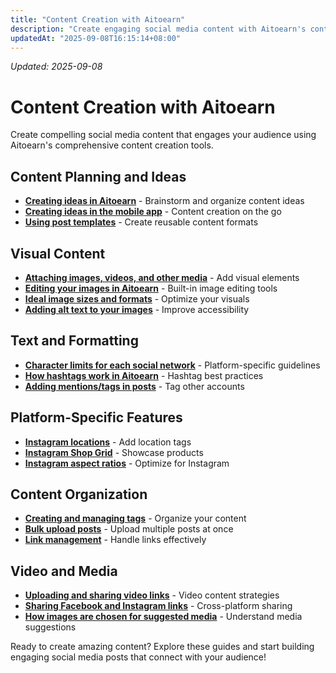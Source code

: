 ```yaml
---
title: "Content Creation with Aitoearn"
description: "Create engaging social media content with Aitoearn's content creation tools and features"
updatedAt: "2025-09-08T16:15:14+08:00"
---
```

<!-- UPDATED_AT -->
_Updated: 2025-09-08_

# Content Creation with Aitoearn

Create compelling social media content that engages your audience using Aitoearn's comprehensive content creation tools.

## Content Planning and Ideas

- **[Creating ideas in Aitoearn](content-creation/589-creating-ideas-in-buffer)** - Brainstorm and organize content ideas
- **[Creating ideas in the mobile app](content-creation/584-creating-ideas-in-the-buffer-mobile-app)** - Content creation on the go
- **[Using post templates](content-creation/917-using-post-templates-in-buffer)** - Create reusable content formats

## Visual Content

- **[Attaching images, videos, and other media](content-creation/615-attaching-images-videos-and-other-media-to-your-posts)** - Add visual elements
- **[Editing your images in Aitoearn](content-creation/614-editing-your-images-in-buffer)** - Built-in image editing tools
- **[Ideal image sizes and formats](content-creation/617-ideal-image-sizes-and-formats-for-your-posts)** - Optimize your visuals
- **[Adding alt text to your images](content-creation/618-adding-alt-text-to-your-images)** - Improve accessibility

## Text and Formatting

- **[Character limits for each social network](content-creation/588-character-limits-for-each-social-network)** - Platform-specific guidelines
- **[How hashtags work in Aitoearn](content-creation/586-how-hashtags-work-in-buffer)** - Hashtag best practices
- **[Adding mentions/tags in posts](content-creation/587-adding-mentions-tags-in-posts)** - Tag other accounts

## Platform-Specific Features

- **[Instagram locations](content-creation/591-how-locations-work-when-scheduling-instagram-posts-through-buffer)** - Add location tags
- **[Instagram Shop Grid](content-creation/590-instagram-shop-grid)** - Showcase products
- **[Instagram aspect ratios](content-creation/622-instagrams-accepted-aspect-ratio-ranges)** - Optimize for Instagram

## Content Organization

- **[Creating and managing tags](content-creation/585-creating-and-managing-tags)** - Organize your content
- **[Bulk upload posts](content-creation/926-how-to-upload-posts-in-bulk-to-buffer)** - Upload multiple posts at once
- **[Link management](content-creation/620-shortening-and-unshortening-links)** - Handle links effectively

## Video and Media

- **[Uploading and sharing video links](content-creation/616-uploading-and-sharing-links-to-videos)** - Video content strategies
- **[Sharing Facebook and Instagram links](content-creation/619-sharing-facebook-and-instagram-links-through-buffer)** - Cross-platform sharing
- **[How images are chosen for suggested media](content-creation/621-how-images-are-chosen-for-suggested-media)** - Understand media suggestions

Ready to create amazing content? Explore these guides and start building engaging social media posts that connect with your audience!
